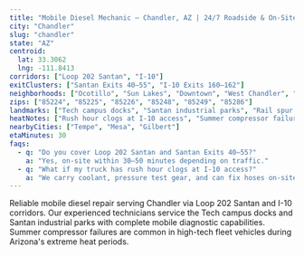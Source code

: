 ```yaml
---
title: "Mobile Diesel Mechanic — Chandler, AZ | 24/7 Roadside & On-Site"
city: "Chandler"
slug: "chandler"
state: "AZ"
centroid:
  lat: 33.3062
  lng: -111.8413
corridors: ["Loop 202 Santan", "I-10"]
exitClusters: ["Santan Exits 40–55", "I-10 Exits 160–162"]
neighborhoods: ["Ocotillo", "Sun Lakes", "Downtown", "West Chandler", "Cooper Commons", "Galveston"]
zips: ["85224", "85225", "85226", "85248", "85249", "85286"]
landmarks: ["Tech campus docks", "Santan industrial parks", "Rail spur south"]
heatNotes: ["Rush hour clogs at I-10 access", "Summer compressor failures"]
nearbyCities: ["Tempe", "Mesa", "Gilbert"]
etaMinutes: 30
faqs:
  - q: "Do you cover Loop 202 Santan and Santan Exits 40–55?"
    a: "Yes, on-site within 30–50 minutes depending on traffic."
  - q: "What if my truck has rush hour clogs at I-10 access?"
    a: "We carry coolant, pressure test gear, and can fix hoses on-site."
---
```


Reliable mobile diesel repair serving Chandler via Loop 202 Santan and I-10 corridors. Our experienced technicians service the Tech campus docks and Santan industrial parks with complete mobile diagnostic capabilities. Summer compressor failures are common in high-tech fleet vehicles during Arizona's extreme heat periods.